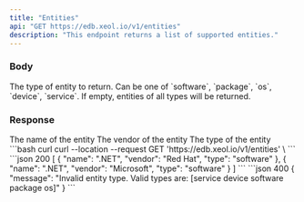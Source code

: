 ```yaml
---
title: "Entities"
api: "GET https://edb.xeol.io/v1/entities"
description: "This endpoint returns a list of supported entities."
---
```


### Body

<ParamField query="type" type="string">
  The type of entity to return. Can be one of `software`, `package`, `os`, `device`, `service`. If empty,
  entities of all types will be returned.
</ParamField>

### Response

<ResponseField name="entities" type="object[]">
 <Expandable title="entity">
    <ResponseField name="name" type="string">
      The name of the entity
    </ResponseField>
    <ResponseField name="vendor" type="string">
      The vendor of the entity
    </ResponseField>
    <ResponseField name="type" type="string">
      The type of the entity
    </ResponseField>
  </Expandable>
</ResponseField>


<RequestExample>
  ```bash curl
  curl --location --request GET 'https://edb.xeol.io/v1/entities' \
  ```
</RequestExample>

<ResponseExample>
  ```json 200
  [
    {
        "name": ".NET",
        "vendor": "Red Hat",
        "type": "software"
    },
    {
        "name": ".NET",
        "vendor": "Microsoft",
        "type": "software"
    }
  ]
  ```
  ```json 400
  {
    "message": "Invalid entity type. Valid types are: [service device software package os]"
  }
  ```
</ResponseExample>

